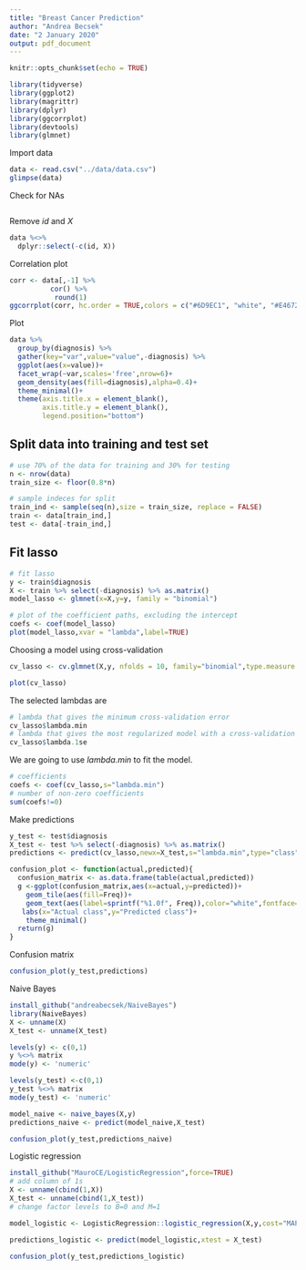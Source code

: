 ```yaml
---
title: "Breast Cancer Prediction"
author: "Andrea Becsek"
date: "2 January 2020"
output: pdf_document
---
```


```r
knitr::opts_chunk$set(echo = TRUE)
```

```r
library(tidyverse)
library(ggplot2)
library(magrittr)
library(dplyr)
library(ggcorrplot)
library(devtools)
library(glmnet)
```

Import data
```r
data <- read.csv("../data/data.csv")
glimpse(data)
```
Check for NAs
```r

```
Remove *id* and *X*
```r
data %<>%  
  dplyr::select(-c(id, X))
```

Correlation plot
```r
corr <- data[,-1] %>% 
          cor() %>% 
           round(1)
ggcorrplot(corr, hc.order = TRUE,colors = c("#6D9EC1", "white", "#E46726"), ggtheme = ggplot2::theme_minimal)
```

Plot
```r
data %>% 
  group_by(diagnosis) %>% 
  gather(key="var",value="value",-diagnosis) %>% 
  ggplot(aes(x=value))+
  facet_wrap(~var,scales='free',nrow=6)+
  geom_density(aes(fill=diagnosis),alpha=0.4)+
  theme_minimal()+
  theme(axis.title.x = element_blank(),
        axis.title.y = element_blank(),
        legend.position="bottom")
```


## Split data into training and test set
```r
# use 70% of the data for training and 30% for testing
n <- nrow(data)
train_size <- floor(0.8*n)

# sample indeces for split
train_ind <- sample(seq(n),size = train_size, replace = FALSE)
train <- data[train_ind,]
test <- data[-train_ind,]
```

## Fit lasso
```r
# fit lasso
y <- train$diagnosis
X <- train %>% select(-diagnosis) %>% as.matrix()
model_lasso <- glmnet(x=X,y=y, family = "binomial")

# plot of the coefficient paths, excluding the intercept
coefs <- coef(model_lasso)
plot(model_lasso,xvar = "lambda",label=TRUE)
```

Choosing a model using cross-validation
```r
cv_lasso <- cv.glmnet(X,y, nfolds = 10, family="binomial",type.measure = "class")

plot(cv_lasso)
```

The selected lambdas are
```r
# lambda that gives the minimum cross-validation error
cv_lasso$lambda.min
# lambda that gives the most regularized model with a cross-validation error within one standard error of the minimum.
cv_lasso$lambda.1se
```

We are going to use *lambda.min* to fit the model.
```r
# coefficients
coefs <- coef(cv_lasso,s="lambda.min")
# number of non-zero coefficients
sum(coefs!=0)
```

Make predictions
```r
y_test <- test$diagnosis
X_test <- test %>% select(-diagnosis) %>% as.matrix()
predictions <- predict(cv_lasso,newx=X_test,s="lambda.min",type="class")
```

```r
confusion_plot <- function(actual,predicted){
  confusion_matrix <- as.data.frame(table(actual,predicted))
  g <-ggplot(confusion_matrix,aes(x=actual,y=predicted))+
    geom_tile(aes(fill=Freq))+
    geom_text(aes(label=sprintf("%1.0f", Freq)),color="white",fontface="bold")+
   labs(x="Actual class",y="Predicted class")+
    theme_minimal()
  return(g)
}
```

Confusion matrix
```r
confusion_plot(y_test,predictions)
```

Naive Bayes
```r
install_github("andreabecsek/NaiveBayes")
library(NaiveBayes)
X <- unname(X)
X_test <- unname(X_test)

levels(y) <- c(0,1)
y %<>% matrix
mode(y) <- 'numeric'

levels(y_test) <-c(0,1)
y_test %<>% matrix
mode(y_test) <- 'numeric'

model_naive <- naive_bayes(X,y)
predictions_naive <- predict(model_naive,X_test)

confusion_plot(y_test,predictions_naive)
```


Logistic regression
```r
install_github("MauroCE/LogisticRegression",force=TRUE)
# add column of 1s
X <- unname(cbind(1,X))
X_test <- unname(cbind(1,X_test))
# change factor levels to B=0 and M=1

model_logistic <- LogisticRegression::logistic_regression(X,y,cost="MAP",method = "NEWTON")

predictions_logistic <- predict(model_logistic,xtest = X_test)

confusion_plot(y_test,predictions_logistic)
```



